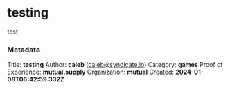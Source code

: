 # testing

test


### Metadata
Title: **testing**
Author: **caleb** (caleb@syndicate.io)
Category: **games**
Proof of Experience: **[mutual.supply](mutual.supply)**
Organization: **mutual**
Created: **2024-01-08T06:42:59.332Z**
